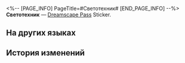<%-- [PAGE_INFO]
PageTitle=#Светотехник#
[END_PAGE_INFO] --%>
{{Предмет Инфобокс
|id          = 223305
|Изображение = Dreamscape Pass Sticker Светотехник.png
|Тип         = Dreamscape Pass Sticker
|Тип2        = Иллюзорный звездопад Stickers
|Инвентарь   = 
|Редкость    = 4
|Эффект      = 
|Описание    = Пронумерованные наклейки, используемые для украшения дневника сновидений. Бывают самыми разными.
|Источник1   = [[Помогите эрудроиду-артисту на улицах Золотого мига]]
}}
{{Описание|Свет выставлен, микрофон установлен... Не хватает только кого-то с интересной биографией.}}
'''Светотехник''' — [[Dreamscape Pass]] Sticker.

==На других языках==
{{На других языках
|en   = Action
|zhs  = 灯光师就位
|zht  = 燈光師就位
|ja   = 照明スタンバイ
|ko   = 조명 담당 스탠바이
|es   = Luces en posición
|fr   = Action
|ru   = Светотехник
|th   = คนกำกับแสงเข้าประจำที่
|vi   = Ánh Sáng Vào Vị Trí
|de   = Achtung, Aufnahme!
|id   = Penata Cahaya
|pt   = Ação
}}

==История изменений==
{{История изменений|3.5}}